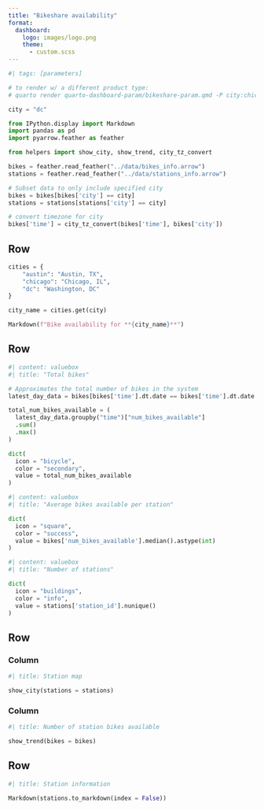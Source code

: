 ```yaml
---
title: "Bikeshare availability"
format:
  dashboard:
    logo: images/logo.png
    theme:
      - custom.scss
---
```


```python
#| tags: [parameters]

# to render w/ a different product type:
# quarto render quarto-dashboard-param/bikeshare-param.qmd -P city:chicago

city = "dc"
```

```python
from IPython.display import Markdown
import pandas as pd
import pyarrow.feather as feather

from helpers import show_city, show_trend, city_tz_convert
```

```python
bikes = feather.read_feather("../data/bikes_info.arrow")
stations = feather.read_feather("../data/stations_info.arrow")
```

```python
# Subset data to only include specified city
bikes = bikes[bikes['city'] == city]
stations = stations[stations['city'] == city]

# convert timezone for city
bikes['time'] = city_tz_convert(bikes['time'], bikes['city'])
```

## Row

```python
cities = {
    "austin": "Austin, TX",
    "chicago": "Chicago, IL",
    "dc": "Washington, DC"
}

city_name = cities.get(city)

Markdown(f"Bike availability for **{city_name}**")
```

## Row

```python
#| content: valuebox
#| title: "Total bikes"

# Approximates the total number of bikes in the system
latest_day_data = bikes[bikes['time'].dt.date == bikes['time'].dt.date.max()]

total_num_bikes_available = (
  latest_day_data.groupby("time")["num_bikes_available"]
  .sum()
  .max()
)

dict(
  icon = "bicycle",
  color = "secondary",
  value = total_num_bikes_available
)
```

```python
#| content: valuebox
#| title: "Average bikes available per station"

dict(
  icon = "square",
  color = "success",
  value = bikes['num_bikes_available'].median().astype(int)
)
```

```python
#| content: valuebox
#| title: "Number of stations"

dict(
  icon = "buildings",
  color = "info",
  value = stations['station_id'].nunique()
)
```

## Row

### Column

```python
#| title: Station map

show_city(stations = stations)
```


### Column

```python
#| title: Number of station bikes available

show_trend(bikes = bikes)
```

## Row {height=30%}

```python
#| title: Station information

Markdown(stations.to_markdown(index = False))
```
